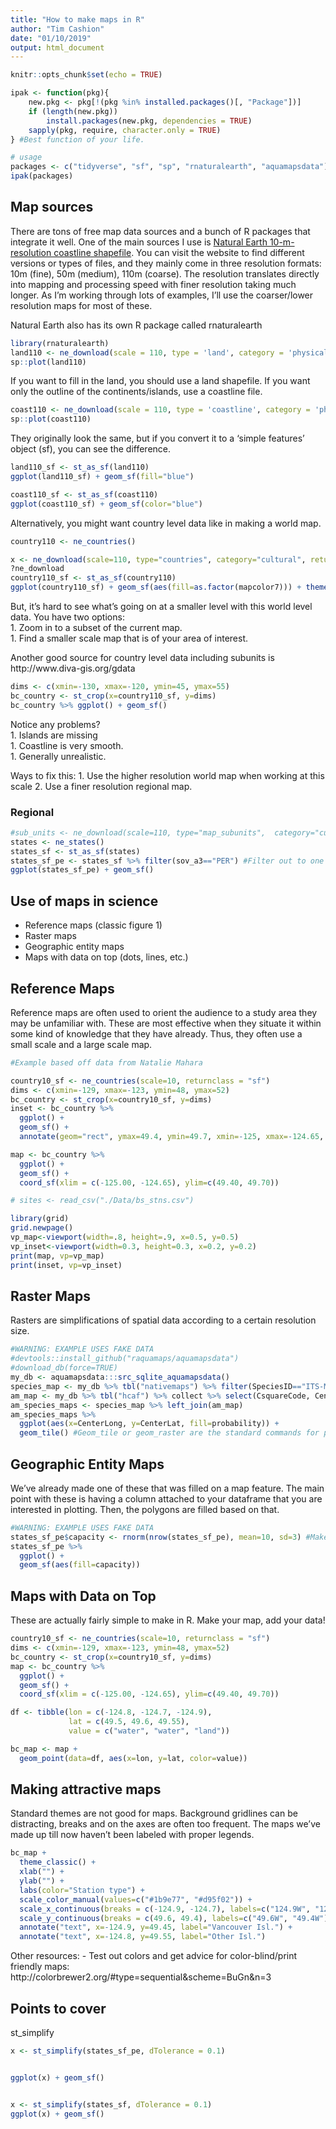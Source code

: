 ```yaml
---
title: "How to make maps in R"
author: "Tim Cashion"
date: "01/10/2019"
output: html_document
---
```


```r
knitr::opts_chunk$set(echo = TRUE)

ipak <- function(pkg){
    new.pkg <- pkg[!(pkg %in% installed.packages()[, "Package"])]
    if (length(new.pkg)) 
        install.packages(new.pkg, dependencies = TRUE)
    sapply(pkg, require, character.only = TRUE)
} #Best function of your life.

# usage
packages <- c("tidyverse", "sf", "sp", "rnaturalearth", "aquamapsdata")
ipak(packages)

```



## Map sources

There are tons of free map data sources and a bunch of R packages that integrate it well. One of the main sources I use is [Natural Earth 10-m-resolution coastline shapefile](http://www.naturalearthdata.com/downloads/10m-physical-vectors/). You can visit the website to find different versions or types of files, and they mainly come in three resolution formats: 10m (fine), 50m (medium), 110m (coarse). The resolution translates directly into mapping and processing speed with finer resolution taking much longer. As I'm working through lots of examples, I'll use the coarser/lower resolution maps for most of these.

Natural Earth also has its own R package called rnaturalearth

```r
library(rnaturalearth)
land110 <- ne_download(scale = 110, type = 'land', category = 'physical')
sp::plot(land110)
```

If you want to fill in the land, you should use a land shapefile. If you want only the outline of the continents/islands, use a coastline file. 

```r
coast110 <- ne_download(scale = 110, type = 'coastline', category = 'physical')
sp::plot(coast110)
```

They originally look the same, but if you convert it to a 'simple features' object (sf), you can see the difference. 

```r
land110_sf <- st_as_sf(land110)
ggplot(land110_sf) + geom_sf(fill="blue")

coast110_sf <- st_as_sf(coast110)
ggplot(coast110_sf) + geom_sf(color="blue")

```

Alternatively, you might want country level data like in making a world map. 
```r
country110 <- ne_countries()

x <- ne_download(scale=110, type="countries", category="cultural", returnclass="sf")
?ne_download
country110_sf <- st_as_sf(country110)
ggplot(country110_sf) + geom_sf(aes(fill=as.factor(mapcolor7))) + theme(legend.position="none")

```

But, it's hard to see what's going on at a smaller level with this world level data. You have two options:  
1. Zoom in to a subset of the current map.   
1. Find a smaller scale map that is of your area of interest.   

Another good source for country level data including subunits is http://www.diva-gis.org/gdata  


```r
dims <- c(xmin=-130, xmax=-120, ymin=45, ymax=55)
bc_country <- st_crop(x=country110_sf, y=dims)
bc_country %>% ggplot() + geom_sf()
```

Notice any problems?    
1. Islands are missing  
1. Coastline is very smooth.   
1. Generally unrealistic.   

Ways to fix this:
1. Use the higher resolution world map when working at this scale
2. Use a finer resolution regional map. 

### Regional

```r
#sub_units <- ne_download(scale=110, type="map_subunits",  category="cultural")
states <- ne_states()
states_sf <- st_as_sf(states)
states_sf_pe <- states_sf %>% filter(sov_a3=="PER") #Filter out to one country as otherwise it takes forever.
ggplot(states_sf_pe) + geom_sf()

```


## Use of maps in science

- Reference maps (classic figure 1)
- Raster maps
- Geographic entity maps
- Maps with data on top (dots, lines, etc.)


## Reference Maps
Reference maps are often used to orient the audience to a study area they may be unfamiliar with. These are most effective when they situate it within some kind of knowledge that they have already. Thus, they often use a small scale and a large scale map. 

```r

#Example based off data from Natalie Mahara 

country10_sf <- ne_countries(scale=10, returnclass = "sf")
dims <- c(xmin=-129, xmax=-123, ymin=48, ymax=52)
bc_country <- st_crop(x=country10_sf, y=dims)
inset <- bc_country %>% 
  ggplot() + 
  geom_sf() + 
  annotate(geom="rect", ymax=49.4, ymin=49.7, xmin=-125, xmax=-124.65, color="red", alpha=0.2, size=1.2)

map <- bc_country %>% 
  ggplot() + 
  geom_sf() + 
  coord_sf(xlim = c(-125.00, -124.65), ylim=c(49.40, 49.70))

# sites <- read_csv("./Data/bs_stns.csv")

library(grid)
grid.newpage() 
vp_map<-viewport(width=.8, height=.9, x=0.5, y=0.5) 
vp_inset<-viewport(width=0.3, height=0.3, x=0.2, y=0.2)
print(map, vp=vp_map)
print(inset, vp=vp_inset)

```


## Raster Maps
Rasters are simplifications of spatial data according to a certain resolution size. 

```r
#WARNING: EXAMPLE USES FAKE DATA 
#devtools::install_github("raquamaps/aquamapsdata")
#download_db(force=TRUE)
my_db <- aquamapsdata:::src_sqlite_aquamapsdata()
species_map <- my_db %>% tbl("nativemaps") %>% filter(SpeciesID=="ITS-Mam-180528") %>% collect
am_map <- my_db %>% tbl("hcaf") %>% collect %>% select(CsquareCode, CenterLat, CenterLong, CellArea)
am_species_maps <- species_map %>% left_join(am_map)
am_species_maps %>% 
  ggplot(aes(x=CenterLong, y=CenterLat, fill=probability)) +
  geom_tile() #Geom_tile or geom_raster are the standard commands for plotting rasters. 

```


## Geographic Entity Maps
We've already made one of these that was filled on a map feature. The main point with these is having a column attached to your dataframe that you are interested in plotting. Then, the polygons are filled based on that. 

```r
#WARNING: EXAMPLE USES FAKE DATA 
states_sf_pe$capacity <- rnorm(nrow(states_sf_pe), mean=10, sd=3) #Make up some data for the column we'll map to. 
states_sf_pe %>% 
  ggplot() + 
  geom_sf(aes(fill=capacity))

```


## Maps with Data on Top
These are actually fairly simple to make in R. Make your map, add your data! 

```r
country10_sf <- ne_countries(scale=10, returnclass = "sf")
dims <- c(xmin=-129, xmax=-123, ymin=48, ymax=52)
bc_country <- st_crop(x=country10_sf, y=dims)
map <- bc_country %>% 
  ggplot() + 
  geom_sf() + 
  coord_sf(xlim = c(-125.00, -124.65), ylim=c(49.40, 49.70))

df <- tibble(lon = c(-124.8, -124.7, -124.9),
             lat = c(49.5, 49.6, 49.55),
             value = c("water", "water", "land"))

bc_map <- map + 
  geom_point(data=df, aes(x=lon, y=lat, color=value)) 

```


## Making attractive maps
Standard themes are not good for maps. Background gridlines can be distracting, breaks and on the axes are often too frequent. The maps we've made up till now haven't been labeled with proper legends. 



```r
bc_map +
  theme_classic() + 
  xlab("") + 
  ylab("") + 
  labs(color="Station type") + 
  scale_color_manual(values=c("#1b9e77", "#d95f02")) +
  scale_x_continuous(breaks = c(-124.9, -124.7), labels=c("124.9W", "124.7W")) +
  scale_y_continuous(breaks = c(49.6, 49.4), labels=c("49.6W", "49.4W")) +
  annotate("text", x=-124.9, y=49.45, label="Vancouver Isl.") + 
  annotate("text", x=-124.8, y=49.55, label="Other Isl.") 

```


Other resources:
- Test out colors and get advice for color-blind/print friendly maps: 
  http://colorbrewer2.org/#type=sequential&scheme=BuGn&n=3



## Points to cover

st_simplify
```r
x <- st_simplify(states_sf_pe, dTolerance = 0.1)


ggplot(x) + geom_sf()


x <- st_simplify(states_sf, dTolerance = 0.1)
ggplot(x) + geom_sf()
```




